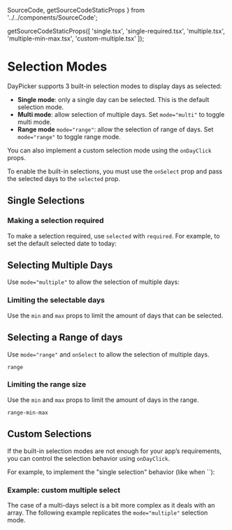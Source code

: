   SourceCode,
  getSourceCodeStaticProps
} from '../../components/SourceCode';



  getSourceCodeStaticProps([
    'single.tsx',
    'single-required.tsx',
    'multiple.tsx',
    'multiple-min-max.tsx',
    'custom-multiple.tsx'
  ]);

# Selection Modes

DayPicker supports 3 built-in selection modes to display days as selected:

- **Single mode**: only a single day can be selected. This is the default selection mode.
- **Multi mode**: allow selection of multiple days. Set `mode="multi"` to toggle multi mode.
- **Range mode** `mode="range"`: allow the selection of range of days. Set `mode="range"` to toggle range mode.

You can also implement a custom selection mode using the `onDayClick` props.

To enable the built-in selections, you must use the `onSelect` prop and pass the selected days to the `selected` prop.

## Single Selections

<SourceCode source="single.tsx" />

<RenderingBox>
  <Single />
</RenderingBox>

### Making a selection required

To make a selection required, use `selected` with `required`. For example, to set the default selected date to today:

<SourceCode source="single-required.tsx" />

<RenderingBox>
  <SingleRequired />
</RenderingBox>

## Selecting Multiple Days

Use `mode="multiple"` to allow the selection of multiple days:

<SourceCode source="multiple.tsx" />

<RenderingBox>
  <Multiple />
</RenderingBox>

### Limiting the selectable days

Use the `min` and `max` props to limit the amount of days that can be selected.

<SourceCode source="multiple-min-max.tsx" />

<RenderingBox>
  <MultipleMinMax />
</RenderingBox>

## Selecting a Range of days

Use `mode="range"` and `onSelect` to allow the selection of multiple days.

```include-example
range
```

### Limiting the range size

Use the `min` and `max` props to limit the amount of days in the range.

```include-example
range-min-max
```

## Custom Selections

If the built-in selection modes are not enough for your app’s requirements, you can control the selection behavior using `onDayClick`.

For example, to implement the "single selection" behavior (like when ``):

<SourceCode source="single.tsx" />

<RenderingBox>
  <Single />
</RenderingBox>

### Example: custom multiple select

The case of a multi-days select is a bit more complex as it deals with an array. The following example replicates the `mode="multiple"`
selection mode.

<SourceCode source="custom-multiple.tsx" />

<RenderingBox>
  <CustomMultiple />
</RenderingBox>
